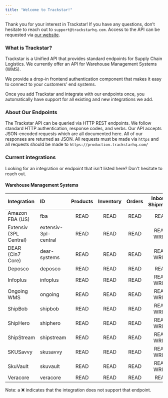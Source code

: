 ```yaml
---
title: "Welcome to Trackstar!"
---
```


Thank you for your interest in Trackstar! If you have any questions, don’t hesitate to reach out to `support@trackstarhq.com`. Access to the API can be requested via [our website](https://trackstarhq.com).

### What is Trackstar?
Trackstar is a Unified API that provides standard endpoints for Supply Chain Logistics.
We currently offer an API for Warehouse Management Systems (WMS).

We provide a drop-in frontend authentication component that makes it easy to connect to your customers' end systems.

Once you add Trackstar and integrate with our endpoints once, you automatically have support for all existing and new integrations we add.


### About Our Endpoints
The Trackstar API can be queried via HTTP REST endpoints. We follow standard HTTP authentication, response codes, and verbs.
Our API accepts JSON-encoded requests which are all documented here. All of our responses are returned as JSON.
All requests must be made via `https` and all requests should be made to `https://production.trackstarhq.com/`

### Current integrations
Looking for an integration or endpoint that isn't listed here? Don't hesitate to reach out.

#### Warehouse Management Systems
| Integration            | ID                    | Products | Inventory | Orders |  Inbound Shipments | Returns | Shipping Methods | Warehouses
| :--------------------- | :-------------------- | :------: | :-------: | :----: | :----------------: | :-----: | :--------------: | :--------:
| Amazon FBA (US)        | fba                   | READ     | READ      | READ   | READ               | ❌      | ❌               | READ
| Extensiv (3PL Central) | extensiv-3pl-central  | READ     | READ      | READ   | READ, WRITE        | READ    | READ             | READ
| DEAR (Cin7 Core)       | dear-systems          | READ     | READ      | READ   | READ, WRITE        | ❌      | READ             | READ
| Deposco                | deposco               | READ     | READ      | READ   | READ               | READ    | ❌               | READ
| Infoplus               | infoplus              | READ     | READ      | READ   | READ, WRITE        | READ    | READ             | READ
| Ongoing WMS            | ongoing               | READ     | READ      | READ   | READ, WRITE        | READ    | READ             | READ
| ShipBob                | shipbob               | READ     | READ      | READ   | READ, WRITE        | READ    | READ             | READ
| ShipHero               | shiphero              | READ     | READ      | READ   | READ, WRITE        | READ    | ❌               | READ
| ShipStream             | shipstream            | READ     | READ      | READ   | READ, WRITE        | READ    | READ             | READ
| SKUSavvy               | skusavvy              | READ     | READ      | READ   | READ, WRITE        | ❌      | READ             | READ
| SkuVault               | skuvault              | READ     | READ      | READ   | READ, WRITE        | ❌      | ❌               | READ
| Veracore               | veracore              | READ     | READ      | READ   | READ               | READ    | ❌               | READ

Note: a ❌ indicates that the integration does not support that endpoint.